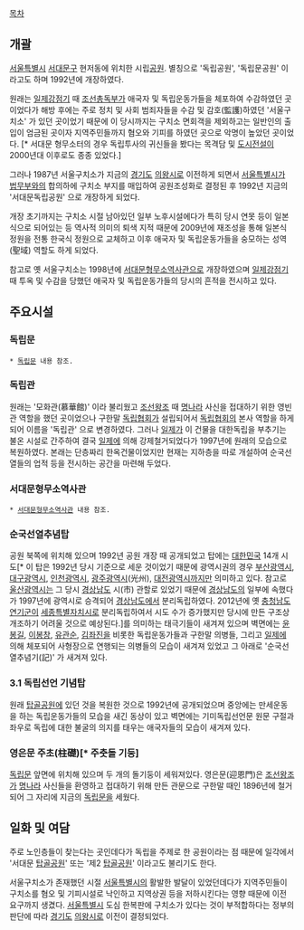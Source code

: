 [[목차]]
== 개괄 ==
[[서울특별시]] [[서대문구]] 현저동에 위치한 시립[[공원]]. 별칭으로 '독립공원', '독립문공원' 이라고도 하며 1992년에 개장하였다. 

원래는 [[일제강점기]] 때 [[조선총독부]]가 애국자 및 독립운동가들을 체포하여 수감하였던 곳이었다가 해방 후에는 주로 정치 및 사회 범죄자들을 수감 및 감호(監護)하였던 '서울구치소' 가 있던 곳이었기 때문에 이 당시까지는 구치소 면회객을 제외하고는 일반인의 출입이 엄금된 곳이자 지역주민들까지 혐오와 기피를 하였던 곳으로 악명이 높았던 곳이었다. [* 서대문 형무소터의 경우 독립투사의 귀신들을 봤다는 목격담 및 [[도시전설]]이 2000년대 이후로도 종종 있었다.]

그러나 1987년 서울구치소가 지금의 [[경기도]] [[의왕시]]로 이전하게 되면서 [[서울특별시]]가 [[법무부]]와의 합의하에 구치소 부지를 매입하여 공원조성화로 결정된 후 1992년 지금의 '서대문독립공원' 으로 개장하게 되었다.

개장 초기까지는 구치소 시절 남아있던 일부 노후시설에다가 특히 당시 연못 등이 일본식으로 되어있는 등 역사적 의미의 퇴색 지적 때문에 2009년에 재조성을 통해 일본식 정원을 전통 한국식 정원으로 교체하고 이후 애국자 및 독립운동가들을 숭모하는 성역(聖域) 역할도 하게 되었다. 

참고로 옛 서울구치소는 1998년에 [[서대문형무소역사관]]으로 개장하였으며 [[일제강점기]] 때 투옥 및 수감을 당했던 애국자 및 독립운동가들의 당시의 흔적을 전시하고 있다. 

== 주요시설 == 
=== 독립문 === 
 * [[독립문]] 내용 참조. 

=== 독립관 === 
원래는 '모화관(慕華館)' 이라 불리웠고 [[조선왕조]] 때 [[명나라]] 사신을 접대하기 위한 영빈관 역할을 했던 곳이었으나 구한말 [[독립협회]]가 설립되어서 [[독립협회]]의 본사 역할을 하게 되어 이름을 '독립관' 으로 변경하였다. 그러나 [[일제]]가 이 건물을 대한독립을 부추기는 불온 시설로 간주하여 결국 [[일제]]에 의해 강제철거되었다가 1997년에 원래의 모습으로 복원하였다. 본래는 단층짜리 한옥건물이었지만 현재는 지하층을 따로 개설하여 순국선열들의 업적 등을 전시하는 공간을 마련해 두었다. 

=== 서대문형무소역사관 === 
 * [[서대문형무소역사관]] 내용 참조. 

=== 순국선열추념탑 === 
공원 북쪽에 위치해 있으며 1992년 공원 개장 때 공개되었고 탑에는 [[대한민국]] 14개 시도[* 이 탑은 1992년 당시 기준으로 세운 것이었기 때문에 광역시권의 경우 [[부산광역시]], [[대구광역시]], [[인천광역시]], [[광주광역시]](光州), [[대전광역시]]까지만 의미하고 있다. 참고로 [[울산광역시]]는 그 당시 [[경상남도]] 시(市) 관할로 있었기 때문에 [[경상남도]]의 일부에 속했다가 1997년에 광역시로 승격되어 [[경상남도]]에서 분리독립하였다. 2012년에 옛 [[충청남도]] [[연기]]군이 [[세종특별자치시]]로 분리독립하여서 시도 수가 증가했지만 당시에 만든 구조상 개조하기 어려울 것으로 예상된다.]를 의미하는 태극기들이 새겨져 있으며 벽면에는 [[윤봉길]], [[이봉창]], [[유관순]], [[김좌진]]을 비롯한 독립운동가들과 구한말 의병들, 그리고 [[일본 제국|일제]]에 의해 체포되어 사형장으로 연행되는 의병들의 모습이 새겨져 있었고 그 아래로 '순국선열추념기(記)' 가 새겨져 있다. 

=== 3.1 독립선언 기념탑 === 
원래 [[탑골공원]]에 있던 것을 복원한 것으로 1992년에 공개되었으며 중앙에는 만세운동을 하는 독립운동가들의 모습을 새긴 동상이 있고 벽면에는 기미독립선언문 원문 구절과 좌우로 독립에 대한 불굴의 의지를 태우는 애국자들의 모습이 새겨져 있다. 

=== 영은문 주초(柱礎)[* 주춧돌 기둥] === 
[[독립문]] 앞면에 위치해 있으며 두 개의 돌기둥이 세워져있다. 영은문(迎恩門)은 [[조선]]왕조가 [[명나라]] 사신들을 환영하고 접대하기 위해 만든 관문으로 구한말 때인 1896년에 철거되어 그 자리에 지금의 [[독립문]]을 세웠다. 

== 일화 및 여담 == 
주로 노인층들이 찾는다는 곳인데다가 독립을 주제로 한 공원이라는 점 때문에 일각에서 '서대문 [[탑골공원]]' 또는 '제2 [[탑골공원]]' 이라고도 불리기도 한다. 

서울구치소가 존재했던 시절 [[서울특별시]]의 활발한 발달이 있었던데다가 지역주민들이 구치소를 혐오 및 기피시설로 낙인하고 지역상권 등을 저하시킨다는 영향 때문에 이전 요구까지 생겼다. [[서울특별시]] 도심 한복판에 구치소가 있다는 것이 부적합하다는 정부의 판단에 따라 [[경기도]] [[의왕시]]로 이전이 결정되었다.
